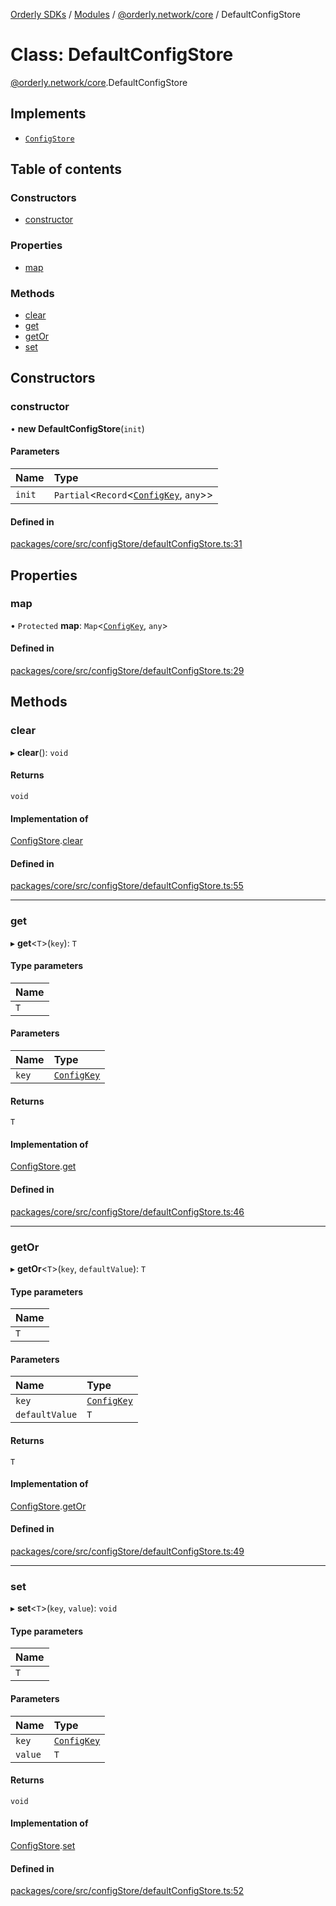 [Orderly SDKs](/sdks/tech-doc/README) / [Modules](/sdks/tech-doc/modules) / [@orderly.network/core](/sdks/tech-doc/modules/orderly_network_core) / DefaultConfigStore

# Class: DefaultConfigStore

[@orderly.network/core](/sdks/tech-doc/modules/orderly_network_core).DefaultConfigStore

## Implements

- [`ConfigStore`](/sdks/tech-doc/interfaces/orderly_network_core.ConfigStore)

## Table of contents

### Constructors

- [constructor](/sdks/tech-doc/classes/orderly_network_core.DefaultConfigStore#constructor)

### Properties

- [map](/sdks/tech-doc/classes/orderly_network_core.DefaultConfigStore#map)

### Methods

- [clear](/sdks/tech-doc/classes/orderly_network_core.DefaultConfigStore#clear)
- [get](/sdks/tech-doc/classes/orderly_network_core.DefaultConfigStore#get)
- [getOr](/sdks/tech-doc/classes/orderly_network_core.DefaultConfigStore#getor)
- [set](/sdks/tech-doc/classes/orderly_network_core.DefaultConfigStore#set)

## Constructors

### constructor

• **new DefaultConfigStore**(`init`)

#### Parameters

| Name | Type |
| :------ | :------ |
| `init` | `Partial`\<`Record`\<[`ConfigKey`](/sdks/tech-doc/modules/orderly_network_core#configkey), `any`\>\> |

#### Defined in

[packages/core/src/configStore/defaultConfigStore.ts:31](https://github.com/OrderlyNetwork/js-sdk/blob/d47dd11/packages/core/src/configStore/defaultConfigStore.ts#L31)

## Properties

### map

• `Protected` **map**: `Map`\<[`ConfigKey`](../modules/orderly_network_core#configkey), `any`\>

#### Defined in

[packages/core/src/configStore/defaultConfigStore.ts:29](https://github.com/OrderlyNetwork/js-sdk/blob/d47dd11/packages/core/src/configStore/defaultConfigStore.ts#L29)

## Methods

### clear

▸ **clear**(): `void`

#### Returns

`void`

#### Implementation of

[ConfigStore](../interfaces/orderly_network_core.ConfigStore).[clear](../interfaces/orderly_network_core.ConfigStore#clear)

#### Defined in

[packages/core/src/configStore/defaultConfigStore.ts:55](https://github.com/OrderlyNetwork/js-sdk/blob/d47dd11/packages/core/src/configStore/defaultConfigStore.ts#L55)

___

### get

▸ **get**\<`T`\>(`key`): `T`

#### Type parameters

| Name |
| :------ |
| `T` |

#### Parameters

| Name | Type |
| :------ | :------ |
| `key` | [`ConfigKey`](../modules/orderly_network_core#configkey) |

#### Returns

`T`

#### Implementation of

[ConfigStore](../interfaces/orderly_network_core.ConfigStore).[get](../interfaces/orderly_network_core.ConfigStore#get)

#### Defined in

[packages/core/src/configStore/defaultConfigStore.ts:46](https://github.com/OrderlyNetwork/js-sdk/blob/d47dd11/packages/core/src/configStore/defaultConfigStore.ts#L46)

___

### getOr

▸ **getOr**\<`T`\>(`key`, `defaultValue`): `T`

#### Type parameters

| Name |
| :------ |
| `T` |

#### Parameters

| Name | Type |
| :------ | :------ |
| `key` | [`ConfigKey`](../modules/orderly_network_core#configkey) |
| `defaultValue` | `T` |

#### Returns

`T`

#### Implementation of

[ConfigStore](../interfaces/orderly_network_core.ConfigStore).[getOr](../interfaces/orderly_network_core.ConfigStore#getor)

#### Defined in

[packages/core/src/configStore/defaultConfigStore.ts:49](https://github.com/OrderlyNetwork/js-sdk/blob/d47dd11/packages/core/src/configStore/defaultConfigStore.ts#L49)

___

### set

▸ **set**\<`T`\>(`key`, `value`): `void`

#### Type parameters

| Name |
| :------ |
| `T` |

#### Parameters

| Name | Type |
| :------ | :------ |
| `key` | [`ConfigKey`](../modules/orderly_network_core#configkey) |
| `value` | `T` |

#### Returns

`void`

#### Implementation of

[ConfigStore](../interfaces/orderly_network_core.ConfigStore).[set](../interfaces/orderly_network_core.ConfigStore#set)

#### Defined in

[packages/core/src/configStore/defaultConfigStore.ts:52](https://github.com/OrderlyNetwork/js-sdk/blob/d47dd11/packages/core/src/configStore/defaultConfigStore.ts#L52)
